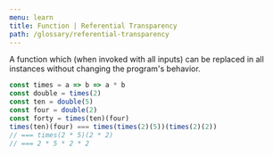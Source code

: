 ```yaml
---
menu: learn
title: Function | Referential Transparency
path: /glossary/referential-transparency
---
```



<Definition of="Referential Transparency" parent="Function" />

A function which (when invoked with all inputs) can be replaced in all instances without changing the program's behavior.

```js
const times = a => b => a * b
const double = times(2)
const ten = double(5) 
const four = double(2) 
const forty = times(ten)(four)
times(ten)(four) === times(times(2)(5))(times(2)(2))
// === times(2 * 5)(2 * 2)
// === 2 * 5 * 2 * 2
```
